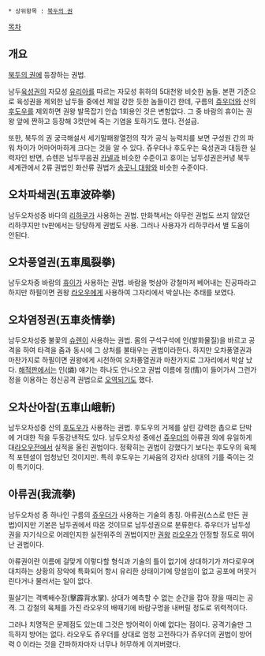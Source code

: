  * 상위항목 : [[북두의 권]]

[[목차]]
== 개요 ==
[[북두의 권]]에 등장하는 권법.

남두[[육성권]]의 자모성 [[유리아]]를 따르는 자모성 휘하의 5대천왕 비슷한 놈들. 본편 기준으로 육성권을 제외한 남두들 중에선 제일 강한 듯한 놈들이긴 한데, 구름의 [[쥬우더]]와 산의 [[후도우]]를 제외하면 권왕 발목잡기 안습 1회용인 것은 변함없다. 그 중 바람의 휴이는 권왕 앞에 짠하고 등장해 3컷만에 죽는 기염을 토하기도 했다. 전설급.

또한, 북두의 권 궁극해설서 세기말패왕열전의 작가 공식 능력치를 보면 구성원 간의 파워 차이가 어마어마하게 크다는 것을 알 수 있다. 쥬우더나 후도우는 육성권과 대등한 실력자인 반면, 슈렌은 남두무음권 [[카넬]]과 비슷한 수준이고 휴이는 남두성권은커녕 북두 세계관에서 2류 권법인 화산류 권법가 [[송곳니 대왕]]와 비슷한 수준이다.

== 오차파쇄권(五車波砕拳) ==
남두오차성중 바다의 [[리하쿠]]가 사용하는 권법. 만화책서는 아무런 권법도 쓰지 않았던 리하쿠지만 tv판에서는 당당하게 권법도 사용. 그러나 사용자가 리하쿠라서 별 도움이 안된다.

== 오차풍열권(五車風裂拳) ==
남두오차중 바람의 [[휴이]]가 사용하는 권법. 바람을 벗삼아 강철마저 베어내는 진공파라고 하지만 하필이면 권왕 [[라오우]]에게 사용하여 그자리에서 박살나는 추태를 보였다.

== 오차염정권(五車炎情拳) ==
남두오차성중 불꽃의 [[슈렌]]이 사용하는 권법. 몸의 구석구석에 인(발화물질)을 바르고 공격을 하여 타격을 줌과 동시에 그 상처를 불태우는 권법이라한다. 하지만 오차풍열권과 마찬가지로 하필이면 권왕에게 시전하여 오차풍열권과 마찬가지로 그자리에서 박살 났다. [[해적판]]에서는 인(燐) 얘기는 하나도 안나오고 권법 이름에 정(情)이 들어가서 그런가 정을 이용하는 정신공격 권법으로 [[오역]]되기도 했다.

== 오차산아참(五車山峨斬) ==
남두오차성중 산의 [[후도우]]가 사용하는 권법. 후도우의 거체를 살린 강력한 촙으로 단박에 거대한 적을 두동강낸적도 있다. 남두오차성 중에선 [[쥬우더]]의 아류권 외에 유일하게 대[[라오우]]전에서 실적을 올린 권법이다. 정확히는 권법이 강했다기 보다는 후도우의 육체적 포텐셜이 엄청났던 것이지만. 특히 후도우는 기싸움의 강자라 상대의 기를 죽이는 것이 특기이다.

== 아류권(我流拳) ==
남두오차성 중 하나인 구름의 [[쥬우더]]가 사용하는 기술의 총칭. 아류권(스스로 만든 권법)이지만 기본은 남두권에서 따온 것이므로 남두성권으로 분류한다. 쥬우더가 남두성권을 자기식으로 어레인지한 실전위주의 권법이지만 [[권왕]] [[라오우]]가 인정할 정도로 뛰어난 권법이다.

아류권이란 이름에 걸맞게 이렇다할 형식과 기술의 틀이 없기에 상대하기가 까다로우며 대치하는 상황의 장악에 특화되어 항시 유리한 상태이기에 망설임이 없고 공포에 머뭇거린다거나 물러서는 일이 없다.

필살기는 격벽배수장(擊霹背水掌). 상대가 예측할 수 없는 순간을 잡아 장을 때리는 공격. 그 강철의 육체를 가진 라오우의 배때기에 바람구멍을 내버릴 정도로 위력적이다.

그러나 치명적은 문제점도 있는데 그것은 방어력이 아예 없다는 점이다. 공격기술만 그득하지 방어는 없다. 라오우도 쥬우더를 상대로 엄청 고전하다가 쥬우더의 권법이 방어력 0 이라는 것을 간파하자마자 너무나 허무하게 이겨버렸다.
